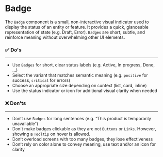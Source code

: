 # Badge

The `Badge` component is a small, non-interactive visual indicator used to display the status of an entity or feature. It provides a quick, glanceable representation of state (e.g. Draft, Error). `Badges` are short, subtle, and reinforce meaning without overwhelming other UI elements.

### ✅ Do's

---

- Use `Badges` for short, clear status labels (e.g. Active, In progress, Done, …)
- Select the variant that matches semantic meaning (e.g. `positive` for success, `critical` for errors)
- Choose an appropriate size depending on context (list, card, inline)
- Use the status indicator or icon for additional visual clarity when needed

### ❌ Don'ts

---

- Don’t use `Badges` for long sentences (e.g. “This product is temporarily unavailable”)
- Don't make badges clickable as they are not `Buttons` or `Links`. However, showing a `Tooltip` on hover is allowed.
- Don’t overload screens with too many badges, they lose effectiveness
- Don’t rely on color alone to convey meaning, use text and/or an icon for clarity
